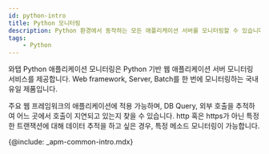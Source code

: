 ```yaml
---
id: python-intro
title: Python 모니터링
description: Python 환경에서 동작하는 모든 애플리케이션 서버를 모니터링할 수 있습니다.
tags:
    - Python
---
```


와탭 Python 애플리케이션 모니터링은 Python 기반 웹 애플리케이션 서버 모니터링 서비스를 제공합니다. Web framework, Server, Batch를 한 번에 모니터링하는 국내 유일 제품입니다.

주요 웹 프레임워크의 애플리케이션에 적용 가능하며, DB Query, 외부 호출을 추적하여 어느 곳에서 호출이 지연되고 있는지 찾을 수 있습니다. http 혹은 https가 아닌 특정한 트랜잭션에 대해 데이터 추적을 하고 싶은 경우, 특정 메소드 모니터링이 가능합니다. 

<!-- {@video: https://www.whatap.io/video/product/ko/app_python_webframework.mp4} -->


{@include: _apm-common-intro.mdx} 